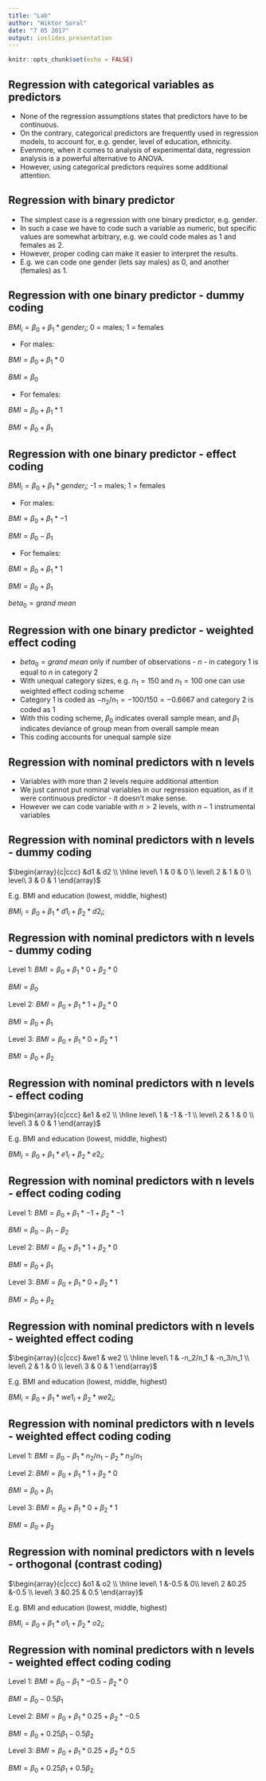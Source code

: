 ```yaml
---
title: "Lab"
author: "Wiktor Soral"
date: "7 05 2017"
output: ioslides_presentation
---
```


```r
knitr::opts_chunk$set(echo = FALSE)
```

## Regression with categorical variables as predictors

- None of the regression assumptions states that predictors have to be continuous.
- On the contrary, categorical predictors are frequently used in regression models, to account for, e.g. gender, level of education, ethnicity.
- Evenmore, when it comes to analysis of experimental data, regression analysis is a powerful alternative to ANOVA.
- However, using categorical predictors requires some additional attention.

## Regression with binary predictor

- The simplest case is a regression with one binary predictor, e.g. gender.
- In such a case we have to code such a variable as numeric, but specific values are somewhat arbitrary, e.g. we could code males as 1 and females as 2.
- However, proper coding can make it easier to interpret the results.
- E.g. we can code one gender (lets say males) as 0, and another (females) as 1.

## Regression with one binary predictor - dummy coding

$BMI_i = \beta_0 + \beta_1 * gender_i$;
0 = males; 1 = females

- For males:

$BMI = \beta_0 + \beta_1 * 0$

$BMI = \beta_0$

- For females:

$BMI = \beta_0 + \beta_1 * 1$

$BMI = \beta_0 + \beta_1$

## Regression with one binary predictor - effect coding

$BMI_i = \beta_0 + \beta_1 * gender_i$;
-1 = males; 1 = females

- For males:

$BMI = \beta_0 + \beta_1 * -1$

$BMI = \beta_0 - \beta_1$

- For females:

$BMI = \beta_0 + \beta_1 * 1$

$BMI = \beta_0 + \beta_1$

$beta_0 = grand\ mean$


## Regression with one binary predictor - weighted effect coding

- $beta_0 = grand\ mean$ only if number of observations - $n$ - in category 1 is equal to $n$ in category 2
- With unequal category sizes, e.g. $n_1 = 150$ and $n_1 = 100$ one can use weighted effect coding scheme
- Category 1 is coded as $-n_2/n_1 = -100/150 = -0.6667$ and category 2 is coded as $1$
- With this coding scheme, $\beta_0$ indicates overall sample mean, and $\beta_1$ indicates deviance of group mean from overall sample mean
- This coding accounts for unequal sample size

## Regression with nominal predictors with n levels

- Variables with more than 2 levels require additional attention
- We just cannot put nominal variables in our regression equation, as if it were continuous predictor - it doesn't make sense.
- However we can code variable with $n > 2$ levels, with $n - 1$ instrumental variables

## Regression with nominal predictors with n levels - dummy coding

$\begin{array}{c|ccc}
         &d1 & d2 \\
         \hline
level\ 1 & 0 & 0 \\
level\ 2 & 1 & 0 \\
level\ 3 & 0 & 1
\end{array}$

E.g. BMI and education (lowest, middle, highest)

$BMI_i = \beta_0 + \beta_1 * d1_i + \beta_2 * d2_i$;

## Regression with nominal predictors with n levels - dummy coding

Level 1: $BMI = \beta_0 + \beta_1 * 0 + \beta_2 * 0$

$BMI = \beta_0$

Level 2: $BMI = \beta_0 + \beta_1 * 1 + \beta_2 * 0$

$BMI = \beta_0 + \beta_1$

Level 3: $BMI = \beta_0 + \beta_1 * 0 + \beta_2 * 1$

$BMI = \beta_0 + \beta_2$

## Regression with nominal predictors with n levels - effect coding

$\begin{array}{c|ccc}
         &e1 & e2 \\
         \hline
level\ 1 & -1 & -1 \\
level\ 2 & 1 & 0 \\
level\ 3 & 0 & 1
\end{array}$

E.g. BMI and education (lowest, middle, highest)

$BMI_i = \beta_0 + \beta_1 * e1_i + \beta_2 * e2_i$;

## Regression with nominal predictors with n levels - effect coding coding

Level 1: $BMI = \beta_0 + \beta_1 * -1 + \beta_2 * -1$

$BMI = \beta_0 - \beta_1 - \beta_2$

Level 2: $BMI = \beta_0 + \beta_1 * 1 + \beta_2 * 0$

$BMI = \beta_0 + \beta_1$

Level 3: $BMI = \beta_0 + \beta_1 * 0 + \beta_2 * 1$

$BMI = \beta_0 + \beta_2$

## Regression with nominal predictors with n levels - weighted effect coding

$\begin{array}{c|ccc}
         &we1 & we2 \\
         \hline
level\ 1 & -n_2/n_1 & -n_3/n_1 \\
level\ 2 & 1 & 0 \\
level\ 3 & 0 & 1
\end{array}$

E.g. BMI and education (lowest, middle, highest)

$BMI_i = \beta_0 + \beta_1 * we1_i + \beta_2 * we2_i$;

## Regression with nominal predictors with n levels - weighted effect coding coding

Level 1: $BMI = \beta_0 - \beta_1 * n_2/n_1 - \beta_2 * n_3/n_1$

Level 2: $BMI = \beta_0 + \beta_1 * 1 + \beta_2 * 0$

$BMI = \beta_0 + \beta_1$

Level 3: $BMI = \beta_0 + \beta_1 * 0 + \beta_2 * 1$

$BMI = \beta_0 + \beta_2$

## Regression with nominal predictors with n levels - orthogonal (contrast coding)

$\begin{array}{c|ccc}
         &o1 & o2 \\
         \hline
level\ 1 &-0.5 & 0\\
level\ 2 &0.25 &-0.5 \\
level\ 3 &0.25 & 0.5
\end{array}$

E.g. BMI and education (lowest, middle, highest)

$BMI_i = \beta_0 + \beta_1 * o1_i + \beta_2 * o2_i$;

## Regression with nominal predictors with n levels - weighted effect coding coding

Level 1: $BMI = \beta_0 - \beta_1 * -0.5 - \beta_2 * 0$

$BMI = \beta_0 - 0.5\beta_1$

Level 2: $BMI = \beta_0 + \beta_1 * 0.25 + \beta_2 * -0.5$

$BMI = \beta_0 + 0.25\beta_1 - 0.5\beta_2$

Level 3: $BMI = \beta_0 + \beta_1 * 0.25 + \beta_2 * 0.5$

$BMI = \beta_0 + 0.25\beta_1 + 0.5\beta_2$









